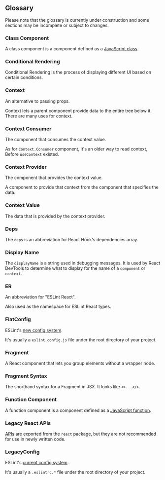 
## Glossary

<Warning>
  Please note that the glossary is currently under construction and some
  sections may be incomplete or subject to changes.
</Warning>

### Class Component

A class component is a component defined as a [JavaScript class](https://developer.mozilla.org/en-US/docs/Web/JavaScript/Reference/Classes).

### Conditional Rendering

Conditional Rendering is the process of displaying different UI based on certain conditions.

### Context

An alternative to passing props.

Context lets a parent component provide data to the entire tree below it. There are many uses for context.

### Context Consumer

The component that consumes the context value.

As for `Context.Consumer` component, It's an older way to read context, Before `useContext` existed.

### Context Provider

The component that provides the context value.

A component to provide that context from the component that specifies the data.

### Context Value

The data that is provided by the context provider.

### Deps

The `deps` is an abbreviation for React Hook's dependencies array.

### Display Name

The `displayName` is a string used in debugging messages. It is used by React DevTools to determine what to display for the name of a `component` or `context`.

### ER

An abbreviation for "ESLint React".

Also used as the namespace for ESLint React types.

### FlatConfig

ESLint's [new config system](https://eslint.org/docs/latest/use/configure/configuration-files-new).

It's usually a `eslint.config.js` file under the root directory of your project.

### Fragment

A React component that lets you group elements without a wrapper node.

### Fragment Syntax

The shorthand syntax for a Fragment in JSX. It looks like `<>...</>`.

### Function Component

A function component is a component defined as a [JavaScript function](https://developer.mozilla.org/en-US/docs/Web/JavaScript/Reference/Functions).

### Legacy React APIs

[APIs](https://react.dev/reference/react/legacy) are exported from the `react` package, but they are not recommended for use in newly written code.

### LegacyConfig

ESLint's [current config system](https://eslint.org/docs/latest/use/configure/configuration-files).

It's usually a `.eslintrc.*` file under the root directory of your project.
